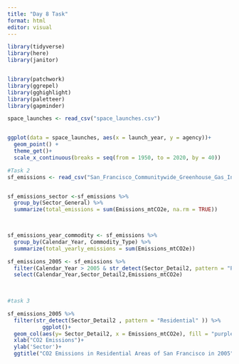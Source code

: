 ```yaml
---
title: "Day 8 Task"
format: html
editor: visual
---
```


```r
library(tidyverse)
library(here)
library(janitor)


library(patchwork)
library(ggrepel)
library(gghighlight)
library(paletteer)
library(gapminder)

```

```r
space_launches <- read_csv("space_launches.csv")


ggplot(data = space_launches, aes(x = launch_year, y = agency))+
  geom_point() +
  theme_get()+
  scale_x_continuous(breaks = seq(from = 1950, to = 2020, by = 40))

```

```r
#Task 2
sf_emissions <- read_csv("San_Francisco_Communitywide_Greenhouse_Gas_Inventory.csv")


sf_emissions_sector <-sf_emissions %>%
  group_by(Sector_General) %>% 
  summarize(total_emissions = sum(Emissions_mtCO2e, na.rm = TRUE))

  

sf_emissions_year_commodity <- sf_emissions %>% 
  group_by(Calendar_Year, Commodity_Type) %>% 
  summarize(total_yearly_emissions = sum(Emissions_mtCO2e))

sf_emissions_2005 <- sf_emissions %>% 
  filter(Calendar_Year > 2005 & str_detect(Sector_Detail2, pattern = "PG&E")) %>% 
  select(Calendar_Year,Sector_Detail2,Emissions_mtCO2e)
  
  
```

```r
#task 3 

sf_emissions_2005 %>% 
  filter(str_detect(Sector_Detail2 , pattern = "Residential" )) %>% 
           ggplot()+
  geom_col(aes(y= Sector_Detail2, x = Emissions_mtCO2e), fill = "purple")+
  xlab("CO2 Emissions")+
  ylab('Sector')+
  ggtitle("CO2 Emissions in Residential Areas of San Francisco in 2005")
```
